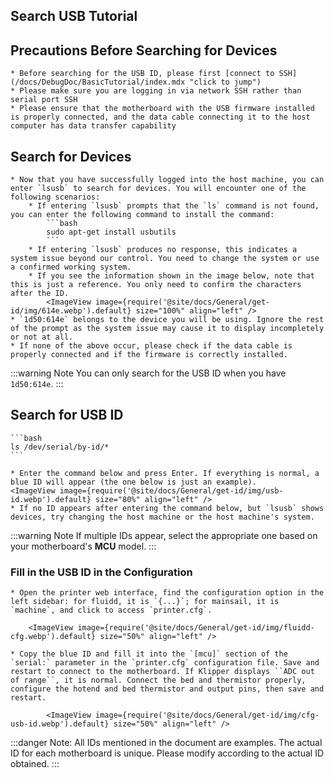 


## Search USB Tutorial

## Precautions Before Searching for Devices

    * Before searching for the USB ID, please first [connect to SSH](/docs/DebugDoc/BasicTutorial/index.mdx "click to jump")
    * Please make sure you are logging in via network SSH rather than serial port SSH
    * Please ensure that the motherboard with the USB firmware installed is properly connected, and the data cable connecting it to the host computer has data transfer capability

## Search for Devices

    * Now that you have successfully logged into the host machine, you can enter `lsusb` to search for devices. You will encounter one of the following scenarios:
        * If entering `lsusb` prompts that the `ls` command is not found, you can enter the following command to install the command:
            ```bash
            sudo apt-get install usbutils
            ```
        * If entering `lsusb` produces no response, this indicates a system issue beyond our control. You need to change the system or use a confirmed working system.
        * If you see the information shown in the image below, note that this is just a reference. You only need to confirm the characters after the ID.
            <ImageView image={require('@site/docs/General/get-id/img/614e.webp').default} size="100%" align="left" />
    * `1d50:614e` belongs to the device you will be using. Ignore the rest of the prompt as the system issue may cause it to display incompletely or not at all.
    * If none of the above occur, please check if the data cable is properly connected and if the firmware is correctly installed.

:::warning Note
You can only search for the USB ID when you have `1d50:614e`.
:::

## Search for USB ID

    ```bash
    ls /dev/serial/by-id/*
    ```

    * Enter the command below and press Enter. If everything is normal, a blue ID will appear (the one below is just an example).
    <ImageView image={require('@site/docs/General/get-id/img/usb-id.webp').default} size="80%" align="left" />
    * If no ID appears after entering the command below, but `lsusb` shows devices, try changing the host machine or the host machine's system.

:::warning Note
If multiple IDs appear, select the appropriate one based on your motherboard's **MCU** model.
:::

### Fill in the USB ID in the Configuration

    * Open the printer web interface, find the configuration option in the left sidebar: for fluidd, it is `{...}`; for mainsail, it is `machine`, and click to access `printer.cfg`.

        <ImageView image={require('@site/docs/General/get-id/img/fluidd-cfg.webp').default} size="50%" align="left" />

    * Copy the blue ID and fill it into the `[mcu]` section of the `serial:` parameter in the `printer.cfg` configuration file. Save and restart to connect to the motherboard. If Klipper displays ``ADC out of range``, it is normal. Connect the bed and thermistor properly, configure the hotend and bed thermistor and output pins, then save and restart.

            <ImageView image={require('@site/docs/General/get-id/img/cfg-usb-id.webp').default} size="50%" align="left" />

:::danger
Note: All IDs mentioned in the document are examples. The actual ID for each motherboard is unique. Please modify according to the actual ID obtained.
:::

